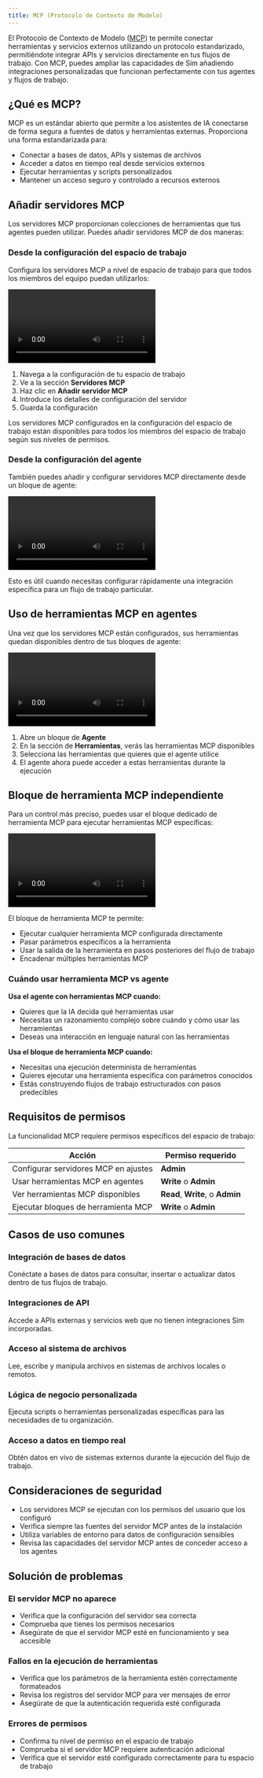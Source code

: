 ```yaml
---
title: MCP (Protocolo de Contexto de Modelo)
---
```



El Protocolo de Contexto de Modelo ([MCP](https://modelcontextprotocol.com/)) te permite conectar herramientas y servicios externos utilizando un protocolo estandarizado, permitiéndote integrar APIs y servicios directamente en tus flujos de trabajo. Con MCP, puedes ampliar las capacidades de Sim añadiendo integraciones personalizadas que funcionan perfectamente con tus agentes y flujos de trabajo.

## ¿Qué es MCP?

MCP es un estándar abierto que permite a los asistentes de IA conectarse de forma segura a fuentes de datos y herramientas externas. Proporciona una forma estandarizada para:

- Conectar a bases de datos, APIs y sistemas de archivos
- Acceder a datos en tiempo real desde servicios externos
- Ejecutar herramientas y scripts personalizados
- Mantener un acceso seguro y controlado a recursos externos

## Añadir servidores MCP

Los servidores MCP proporcionan colecciones de herramientas que tus agentes pueden utilizar. Puedes añadir servidores MCP de dos maneras:

### Desde la configuración del espacio de trabajo

Configura los servidores MCP a nivel de espacio de trabajo para que todos los miembros del equipo puedan utilizarlos:

<div className="mx-auto w-full overflow-hidden rounded-lg">
  <Video src="mcp-1.mp4" width={700} height={450} />
</div>

1. Navega a la configuración de tu espacio de trabajo
2. Ve a la sección **Servidores MCP**
3. Haz clic en **Añadir servidor MCP**
4. Introduce los detalles de configuración del servidor
5. Guarda la configuración

<Callout type="info">
Los servidores MCP configurados en la configuración del espacio de trabajo están disponibles para todos los miembros del espacio de trabajo según sus niveles de permisos.
</Callout>

### Desde la configuración del agente

También puedes añadir y configurar servidores MCP directamente desde un bloque de agente:

<div className="mx-auto w-full overflow-hidden rounded-lg">
  <Video src="mcp-2.mp4" width={700} height={450} />
</div>

Esto es útil cuando necesitas configurar rápidamente una integración específica para un flujo de trabajo particular.

## Uso de herramientas MCP en agentes

Una vez que los servidores MCP están configurados, sus herramientas quedan disponibles dentro de tus bloques de agente:

<div className="mx-auto w-full overflow-hidden rounded-lg">
  <Video src="mcp-3.mp4" width={700} height={450} />
</div>

1. Abre un bloque de **Agente**
2. En la sección de **Herramientas**, verás las herramientas MCP disponibles
3. Selecciona las herramientas que quieres que el agente utilice
4. El agente ahora puede acceder a estas herramientas durante la ejecución

## Bloque de herramienta MCP independiente

Para un control más preciso, puedes usar el bloque dedicado de herramienta MCP para ejecutar herramientas MCP específicas:

<div className="mx-auto w-full overflow-hidden rounded-lg">
  <Video src="mcp-4.mp4" width={700} height={450} />
</div>

El bloque de herramienta MCP te permite:
- Ejecutar cualquier herramienta MCP configurada directamente
- Pasar parámetros específicos a la herramienta
- Usar la salida de la herramienta en pasos posteriores del flujo de trabajo
- Encadenar múltiples herramientas MCP

### Cuándo usar herramienta MCP vs agente

**Usa el agente con herramientas MCP cuando:**
- Quieres que la IA decida qué herramientas usar
- Necesitas un razonamiento complejo sobre cuándo y cómo usar las herramientas
- Deseas una interacción en lenguaje natural con las herramientas

**Usa el bloque de herramienta MCP cuando:**
- Necesitas una ejecución determinista de herramientas
- Quieres ejecutar una herramienta específica con parámetros conocidos
- Estás construyendo flujos de trabajo estructurados con pasos predecibles

## Requisitos de permisos

La funcionalidad MCP requiere permisos específicos del espacio de trabajo:

| Acción | Permiso requerido |
|--------|-------------------|
| Configurar servidores MCP en ajustes | **Admin** |
| Usar herramientas MCP en agentes | **Write** o **Admin** |
| Ver herramientas MCP disponibles | **Read**, **Write**, o **Admin** |
| Ejecutar bloques de herramienta MCP | **Write** o **Admin** |

## Casos de uso comunes

### Integración de bases de datos
Conéctate a bases de datos para consultar, insertar o actualizar datos dentro de tus flujos de trabajo.

### Integraciones de API
Accede a APIs externas y servicios web que no tienen integraciones Sim incorporadas.

### Acceso al sistema de archivos
Lee, escribe y manipula archivos en sistemas de archivos locales o remotos.

### Lógica de negocio personalizada
Ejecuta scripts o herramientas personalizadas específicas para las necesidades de tu organización.

### Acceso a datos en tiempo real
Obtén datos en vivo de sistemas externos durante la ejecución del flujo de trabajo.

## Consideraciones de seguridad

- Los servidores MCP se ejecutan con los permisos del usuario que los configuró
- Verifica siempre las fuentes del servidor MCP antes de la instalación
- Utiliza variables de entorno para datos de configuración sensibles
- Revisa las capacidades del servidor MCP antes de conceder acceso a los agentes

## Solución de problemas

### El servidor MCP no aparece
- Verifica que la configuración del servidor sea correcta
- Comprueba que tienes los permisos necesarios
- Asegúrate de que el servidor MCP esté en funcionamiento y sea accesible

### Fallos en la ejecución de herramientas
- Verifica que los parámetros de la herramienta estén correctamente formateados
- Revisa los registros del servidor MCP para ver mensajes de error
- Asegúrate de que la autenticación requerida esté configurada

### Errores de permisos
- Confirma tu nivel de permiso en el espacio de trabajo
- Comprueba si el servidor MCP requiere autenticación adicional
- Verifica que el servidor esté configurado correctamente para tu espacio de trabajo
